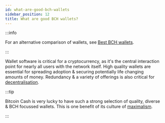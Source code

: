 ```yaml
---
id: what-are-good-bch-wallets
sidebar_position: 12
title: What are good BCH wallets?
---
```


:::info

For an alternative comparison of wallets, see [Best BCH wallets](https://www.bestbchwallets.com/).

:::

Wallet software is critical for a cryptocurrency, as it's the central interaction point for nearly all users with the network itself. High quality wallets are essential for spreading adoption & securing potentially life changing amounts of money. Redundancy & a variety of offerings is also critical for [decentralisation](/faqs/Decentralisation/is-bitcoin-cash-decentralised).

:::tip

Bitcoin Cash is very lucky to have such a strong selection of quality, diverse & BCH focussed wallets. This is one benefit of its culture of [maximalism](/faqs/Culture/what-is-bitcoin-maximalism#on-the-importance-of-maximalism).

:::
